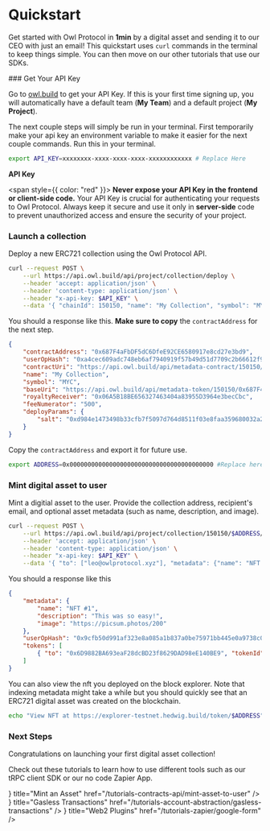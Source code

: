 
# Quickstart

Get started with Owl Protocol in **1min** by a digital asset and sending it to our CEO with just an email! This quickstart uses `curl` commands in the terminal to keep things simple. You can then move on our other tutorials that use our SDKs.

<Steps>
### Get Your API Key

Go to [owl.build](https://owl.build) to get your API Key. If this is your first time signing up, you will automatically have a default team (**My Team**) and a default project (**My Project**).


<Screenshot src={projectApiKey} alt="projectApiKey" />

The next couple steps will simply be run in your terminal. First temporarily make your api key an environment variable to make it easier for the next couple commands. Run this in your terminal.

```bash copy showLineNumbers
export API_KEY=xxxxxxxx-xxxx-xxxx-xxxx-xxxxxxxxxxxx # Replace Here
```

<Callout type="warning" >

**API Key**

<span style={{ color: "red" }}>
    **Never expose your API Key in the frontend or client-side code.**
</span>
Your API Key is crucial for authenticating your requests to Owl Protocol. Always
keep it secure and use it only in **server-side** code to prevent unauthorized access
and ensure the security of your project.
<br />

</Callout>

### Launch a collection

Deploy a new ERC721 collection using the Owl Protocol API.

```bash copy showLineNumbers
curl --request POST \
    --url https://api.owl.build/api/project/collection/deploy \
    --header 'accept: application/json' \
    --header 'content-type: application/json' \
    --header "x-api-key: $API_KEY" \
    --data '{ "chainId": 150150, "name": "My Collection", "symbol": "MYC" }'
```

You should a response like this. **Make sure to copy** the `contractAddress` for the next step.

```json
{
    "contractAddress": "0x687F4aFbDF5dC6DfeE92CE6580917e8cd27e3bd9",
    "userOpHash": "0xa4cec609adc748eb6af7940919f57b49d51d7709c2b66612f99374a1b4cda630",
    "contractUri": "https://api.owl.build/api/metadata-contract/150150/0x687F4aFbDF5dC6DfeE92CE6580917e8cd27e3bd9",
    "name": "My Collection",
    "symbol": "MYC",
    "baseUri": "https://api.owl.build/api/metadata-token/150150/0x687F4aFbDF5dC6DfeE92CE6580917e8cd27e3bd9/",
    "royaltyReceiver": "0x06A5B18BE656327463404a83955D3964e3becCbc",
    "feeNumerator": "500",
    "deployParams": {
        "salt": "0xd984e1473498b33cfb7f5097d764d8511f03e8faa359680032a2bf37c88a1588"
    }
}
```

Copy the `contractAddress` and export it for future use.

```bash copy showLineNumbers
export ADDRESS=0x0000000000000000000000000000000000000000 #Replace here
```

### Mint digital asset to user

Mint a digitial asset to the user. Provide the collection address, recipient's email, and optional asset metadata (such as name, description, and image).

```bash copy showLineNumbers
curl --request POST \
    --url https://api.owl.build/api/project/collection/150150/$ADDRESS/mint-batch/erc721AutoId \
    --header 'accept: application/json' \
    --header 'content-type: application/json' \
    --header "x-api-key: $API_KEY" \
    --data '{ "to": ["leo@owlprotocol.xyz"], "metadata": {"name": "NFT #1", "description": "This was so easy!", "image": "https://picsum.photos/200" } }'
```

You should a response like this

```json
{
    "metadata": {
        "name": "NFT #1",
        "description": "This was so easy!",
        "image": "https://picsum.photos/200"
    },
    "userOpHash": "0x9cfb50d991af323e8a085a1b837a0be75971bb445e0a9738c0188a68805e45d9",
    "tokens": [
        { "to": "0x6D9882BA693eaF28dcBD23f8629DAD98eE140BE9", "tokenId": "1" }
    ]
}
```

You can also view the nft you deployed on the block explorer. Note that indexing metadata might take a while but you should quickly see that an ERC721 digital asset was created on the blockchain.

```bash showLineNumbers
echo "View NFT at https://explorer-testnet.hedwig.build/token/$ADDRESS"
```

### Next Steps

Congratulations on launching your first digital asset collection!

Check out these tutorials to learn how to use different tools such as our tRPC client SDK or our no code Zapier App.

<Cards>
    <Cards.Card
        icon={<ChevronRightIcon />}
        title="Mint an Asset"
        href="/tutorials-contracts-api/mint-asset-to-user"
    />
    <Cards.Card
        icon={<ChevronRightIcon />}
        title="Gasless Transactions"
        href="/tutorials-account-abstraction/gasless-transactions"
    />
    <Cards.Card
        icon={<ChevronRightIcon />}
        title="Web2 Plugins"
        href="/tutorials-zapier/google-form"
    />
</Cards>

</Steps>
